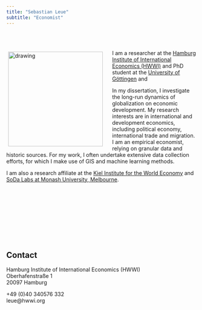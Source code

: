 ```yaml
---
title: "Sebastian Leue"
subtitle: "Economist"
---
```

<!-- ### PhD Student, [University of Göttingen](https://www.uni-goettingen.de/en/614394.html) -->
\
\

<img src="files/seb_bw.png" style= "float:left; padding:5px; margin-right:20px" alt="drawing" width="250"/>

I am a researcher at the [Hamburg Institute of International Economics (HWWI)](https://www.hwwi.org/home.html) and PhD student  at the [University of Göttingen](https://www.uni-goettingen.de/en/614394.html) and 

In my dissertation, I investigate the long-run dynamics of globalization on economic development. My research interests are in international and development economics, including political economy, international trade and migration. I am an empirical economist, relying on granular data and historic sources. For my work, I often undertake extensive data collection efforts, for which I make use of GIS and machine learning methods.

<!-- My work is mostly empirical, relying on granular data and historic sources and combining methods from causal inference with GIS and machine learning. -->
I am also a research affiliate at the [Kiel Institute for the World Economy](https://www.ifw-kiel.de/institute/research-centers/international-development/) and [SoDa Labs at Monash University, Melbourne](https://www.monash.edu/business/research/our-research/impact-labs/soda-labs).

<!-- Check out my  -->
<!-- ```{r echo=FALSE} -->
<!-- xfun::embed_file('files/CV.pdf', text = "CV") -->
<!-- ``` -->
<!-- . -->

\
\
\
\
\
\
\
\

## Contact
Hamburg Institute of International Economics (HWWI) \
Oberhafenstraße 1 \
20097 Hamburg\

+49 (0)40 340576 332\
leue@hwwi.org
